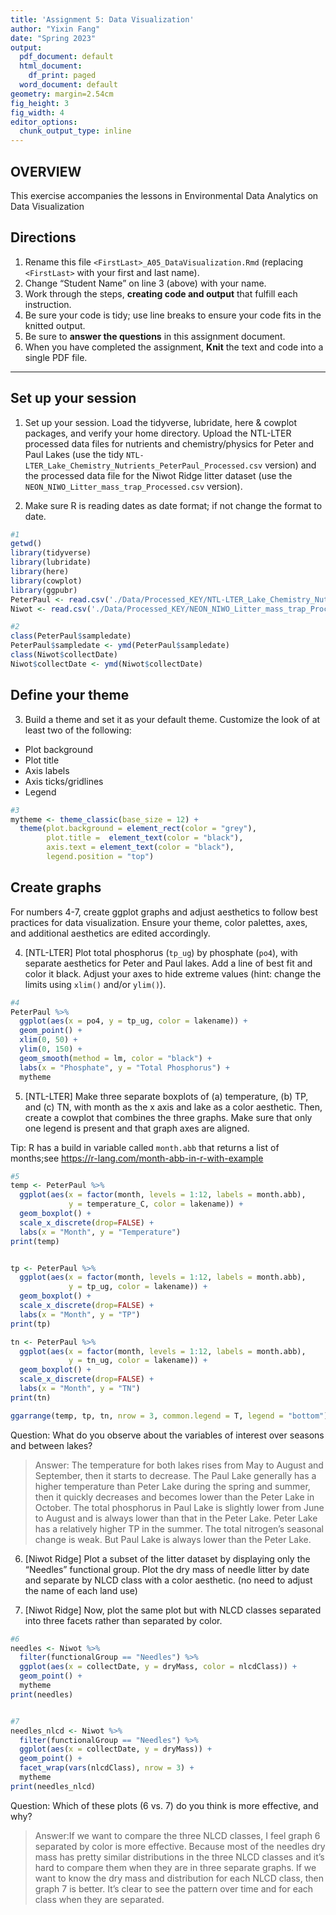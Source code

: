```yaml
---
title: 'Assignment 5: Data Visualization'
author: "Yixin Fang"
date: "Spring 2023"
output:
  pdf_document: default
  html_document:
    df_print: paged
  word_document: default
geometry: margin=2.54cm
fig_height: 3
fig_width: 4
editor_options:
  chunk_output_type: inline
---
```


## OVERVIEW

This exercise accompanies the lessons in Environmental Data Analytics on Data Visualization 

## Directions
1.  Rename this file `<FirstLast>_A05_DataVisualization.Rmd` (replacing `<FirstLast>` with your first and last name).
2. Change "Student Name" on line 3 (above) with your name.
3. Work through the steps, **creating code and output** that fulfill each instruction.
4. Be sure your code is tidy; use line breaks to ensure your code fits in the knitted output.
5. Be sure to **answer the questions** in this assignment document.
6. When you have completed the assignment, **Knit** the text and code into a single PDF file.

---

## Set up your session 

1. Set up your session. Load the tidyverse, lubridate, here & cowplot packages, and verify your home directory. Upload the NTL-LTER processed data files for nutrients and chemistry/physics for Peter and Paul Lakes (use the tidy `NTL-LTER_Lake_Chemistry_Nutrients_PeterPaul_Processed.csv` version) and the processed data file for the Niwot Ridge litter dataset (use the `NEON_NIWO_Litter_mass_trap_Processed.csv` version). 

2. Make sure R is reading dates as date format; if not change the format to date.

```r
#1 
getwd()
library(tidyverse)
library(lubridate)
library(here)
library(cowplot)
library(ggpubr)
PeterPaul <- read.csv('./Data/Processed_KEY/NTL-LTER_Lake_Chemistry_Nutrients_PeterPaul_Processed.csv')
Niwot <- read.csv('./Data/Processed_KEY/NEON_NIWO_Litter_mass_trap_Processed.csv')

#2 
class(PeterPaul$sampledate)
PeterPaul$sampledate <- ymd(PeterPaul$sampledate)
class(Niwot$collectDate)
Niwot$collectDate <- ymd(Niwot$collectDate)

```
## Define your theme
3. Build a theme and set it as your default theme. Customize the look of at least two of the following: 
 * Plot background
 * Plot title
 * Axis labels
 * Axis ticks/gridlines
 * Legend

```r
#3
mytheme <- theme_classic(base_size = 12) +
  theme(plot.background = element_rect(color = "grey"),
        plot.title =  element_text(color = "black"),
        axis.text = element_text(color = "black"),
        legend.position = "top")

```

## Create graphs
For numbers 4-7, create ggplot graphs and adjust aesthetics to follow best practices for data visualization. Ensure your theme, color palettes, axes, and additional aesthetics are edited accordingly.

4. [NTL-LTER] Plot total phosphorus (`tp_ug`) by phosphate (`po4`), with separate aesthetics for Peter and Paul lakes. Add a line of best fit and color it black. Adjust your axes to hide extreme values (hint: change the limits using `xlim()` and/or `ylim()`).

```r
#4 
PeterPaul %>%
  ggplot(aes(x = po4, y = tp_ug, color = lakename)) +
  geom_point() +
  xlim(0, 50) +
  ylim(0, 150) +
  geom_smooth(method = lm, color = "black") +
  labs(x = "Phosphate", y = "Total Phosphorus") +
  mytheme

```


5. [NTL-LTER] Make three separate boxplots of (a) temperature, (b) TP, and (c) TN, with month as the x axis and lake as a color aesthetic. Then, create a cowplot that combines the three graphs. Make sure that only one legend is present and that graph axes are aligned. 

Tip: R has a build in variable called `month.abb` that returns a list of months;see <https://r-lang.com/month-abb-in-r-with-example>

```r
#5 
temp <- PeterPaul %>%
  ggplot(aes(x = factor(month, levels = 1:12, labels = month.abb), 
             y = temperature_C, color = lakename)) + 
  geom_boxplot() +
  scale_x_discrete(drop=FALSE) +
  labs(x = "Month", y = "Temperature")
print(temp)


tp <- PeterPaul %>%
  ggplot(aes(x = factor(month, levels = 1:12, labels = month.abb), 
             y = tp_ug, color = lakename)) + 
  geom_boxplot() +
  scale_x_discrete(drop=FALSE) +
  labs(x = "Month", y = "TP")
print(tp)

tn <- PeterPaul %>%
  ggplot(aes(x = factor(month, levels = 1:12, labels = month.abb), 
             y = tn_ug, color = lakename)) + 
  geom_boxplot() +
  scale_x_discrete(drop=FALSE) +
  labs(x = "Month", y = "TN")
print(tn)

ggarrange(temp, tp, tn, nrow = 3, common.legend = T, legend = "bottom")

```

Question: What do you observe about the variables of interest over seasons and between lakes? 

> Answer: The temperature for both lakes rises from May to August and September, then it starts to decrease. The Paul Lake generally has a higher temperature than Peter Lake during the spring and summer, then it quickly decreases and becomes lower than the Peter Lake in October. The total phosphorus in Paul Lake is slightly lower from June to August and is always lower than that in the Peter Lake. Peter Lake has a relatively higher TP in the summer. The total nitrogen's seasonal change is weak. But Paul Lake is always lower than the Peter Lake.

6. [Niwot Ridge] Plot a subset of the litter dataset by displaying only the "Needles" functional group. Plot the dry mass of needle litter by date and separate by NLCD class with a color aesthetic. (no need to adjust the name of each land use)

7. [Niwot Ridge] Now, plot the same plot but with NLCD classes separated into three facets rather than separated by color. 

```r
#6
needles <- Niwot %>%
  filter(functionalGroup == "Needles") %>%
  ggplot(aes(x = collectDate, y = dryMass, color = nlcdClass)) +
  geom_point() +
  mytheme
print(needles)


#7
needles_nlcd <- Niwot %>%
  filter(functionalGroup == "Needles") %>%
  ggplot(aes(x = collectDate, y = dryMass)) +
  geom_point() +
  facet_wrap(vars(nlcdClass), nrow = 3) +
  mytheme
print(needles_nlcd)


```

Question: Which of these plots (6 vs. 7) do you think is more effective, and why? 

> Answer:If we want to compare the three NLCD classes, I feel graph 6 separated by color is more effective. Because most of the needles dry mass has pretty similar distributions in the three NLCD classes and it's hard to compare them when they are in three separate graphs. If we want to know the dry mass and distribution for each NLCD class, then graph 7 is better. It's clear to see the pattern over time and for each class when they are separated. 


